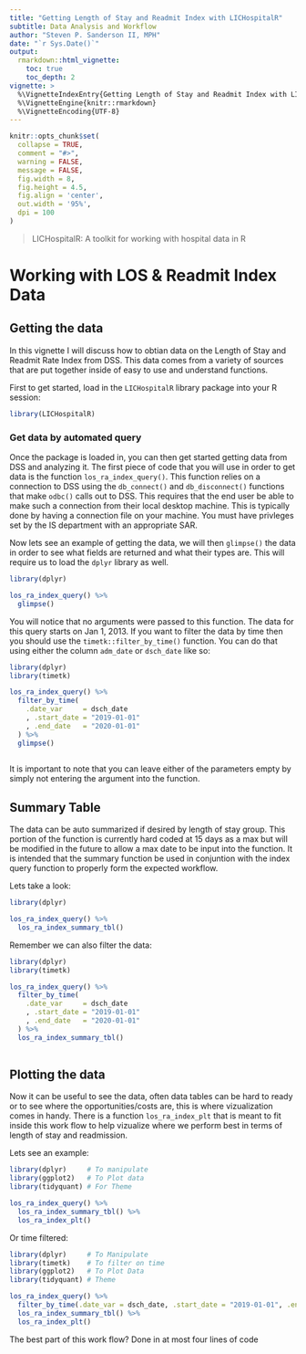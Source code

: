 ```yaml
---
title: "Getting Length of Stay and Readmit Index with LICHospitalR"
subtitle: Data Analysis and Workflow
author: "Steven P. Sanderson II, MPH"
date: "`r Sys.Date()`"
output: 
  rmarkdown::html_vignette:
    toc: true
    toc_depth: 2
vignette: >
  %\VignetteIndexEntry{Getting Length of Stay and Readmit Index with LICHospitalR}
  %\VignetteEngine{knitr::rmarkdown}
  %\VignetteEncoding{UTF-8}
---
```


```r
knitr::opts_chunk$set(
  collapse = TRUE,
  comment = "#>",
  warning = FALSE,
  message = FALSE,
  fig.width = 8,
  fig.height = 4.5,
  fig.align = 'center',
  out.width = '95%',
  dpi = 100
)
```

> LICHospitalR: A toolkit for working with hospital data in R

# Working with LOS & Readmit Index Data

## Getting the data

In this vignette I will discuss how to obtian data on the Length of Stay and Readmit Rate Index from DSS. This data comes from a variety of sources that are put together inside of easy to use and understand functions.

First to get started, load in the `LICHospitalR` library package into your R session:

```r
library(LICHospitalR)
```

### Get data by automated query

Once the package is loaded in, you can then get started getting data from DSS and analyzing it. The first piece of code that you will use in order to get data is the function `los_ra_index_query()`. This function relies on a connection to DSS using the `db_connect()` and `db_disconnect()` functions that make `odbc()` calls out to DSS. This requires that the end user be able to make such a connection from their local desktop machine. This is typically done by having a connection file on your machine. You must have privleges set by the IS department with an appropriate SAR.

Now lets see an example of getting the data, we will then `glimpse()` the data in order to see what fields are returned and what their types are. This will require us to load the `dplyr` library as well.

```r
library(dplyr)

los_ra_index_query() %>%
  glimpse()
```

You will notice that no arguments were passed to this function. The data for this query starts on Jan 1, 2013. If you want to filter the data by time then you should use the `timetk::filter_by_time()` function. You can do that using either the column `adm_date` or `dsch_date` like so:

```r
library(dplyr)
library(timetk)

los_ra_index_query() %>%
  filter_by_time(
    .date_var     = dsch_date
    , .start_date = "2019-01-01"
    , .end_date   = "2020-01-01"
  ) %>%
  glimpse()
  
```

It is important to note that you can leave either of the parameters empty by simply not entering the argument into the function.

## Summary Table

The data can be auto summarized if desired by length of stay group. This portion of the function is currently hard coded at 15 days as a max but will be modified in the future to allow a max date to be input into the function. It is intended that the summary function be used in conjuntion with the index query function to properly form the expected workflow.

Lets take a look:
```r
library(dplyr)

los_ra_index_query() %>%
  los_ra_index_summary_tbl()
```

Remember we can also filter the data:
```r
library(dplyr)
library(timetk)

los_ra_index_query() %>%
  filter_by_time(
    .date_var     = dsch_date
    , .start_date = "2019-01-01"
    , .end_date   = "2020-01-01"
  ) %>%
  los_ra_index_summary_tbl()
  
```

## Plotting the data

Now it can be useful to see the data, often data tables can be hard to ready or to see where the opportunities/costs are, this is where vizualization comes in handy. There is a function `los_ra_index_plt` that is meant to fit inside this work flow to help vizualize where we perform best in terms of length of stay and readmission. 

Lets see an example:

```r
library(dplyr)     # To manipulate
library(ggplot2)   # To Plot data
library(tidyquant) # For Theme

los_ra_index_query() %>%
  los_ra_index_summary_tbl() %>%
  los_ra_index_plt()

```

Or time filtered:
```r
library(dplyr)     # To Manipulate 
library(timetk)    # To filter on time
library(ggplot2)   # To Plot Data
library(tidyquant) # Theme

los_ra_index_query() %>%
  filter_by_time(.date_var = dsch_date, .start_date = "2019-01-01", .end_date = "2020-01-01") %>%
  los_ra_index_summary_tbl() %>%
  los_ra_index_plt()
```

The best part of this work flow? Done in at most four lines of code

